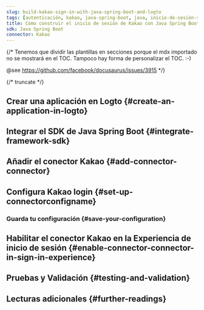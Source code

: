 ```yaml
---
slug: build-kakao-sign-in-with-java-spring-boot-and-logto
tags: [autenticación, kakao, java-spring-boot, java, inicio-de-sesión-social, inicio-de-sesión, login]
title: Cómo construir el inicio de sesión de Kakao con Java Spring Boot
sdk: Java Spring Boot
connector: Kakao
---
```


{/*
  Tenemos que dividir las plantillas en secciones porque el mdx importado no se mostrará en el TOC.
  Tampoco hay forma de personalizar el TOC. :-)

  @see https://github.com/facebook/docusaurus/issues/3915
*/}




{/* truncate */}

<Intro connector={connector} sdk="Java Spring Boot" link="https://spring.io/projects/spring-boot" />

## Crear una aplicación en Logto \{#create-an-application-in-logto}

<CreateApplication type="Aplicación web tradicional (Traditional web)" framework="Java Spring Boot" />

## Integrar el SDK de Java Spring Boot \{#integrate-framework-sdk}

<IntegrateSdk />

## Añadir el conector Kakao \{#add-connector-connector}

<AddSocialConnector connector={connector} framework="Java Spring Boot" />

## Configura Kakao login \{#set-up-connectorconfigname}

<ConnectorGuide />

### Guarda tu configuración \{#save-your-configuration}

<SaveYourConfiguration connector={connector} />

## Habilitar el conector Kakao en la Experiencia de inicio de sesión \{#enable-connector-connector-in-sign-in-experience}

<EnableSocialConnector connector={connector} />

## Pruebas y Validación \{#testing-and-validation}

<TestingAndValidation connector={connector} sdk="Java Spring Boot" />

## Lecturas adicionales \{#further-readings}

<FurtherReadings />
